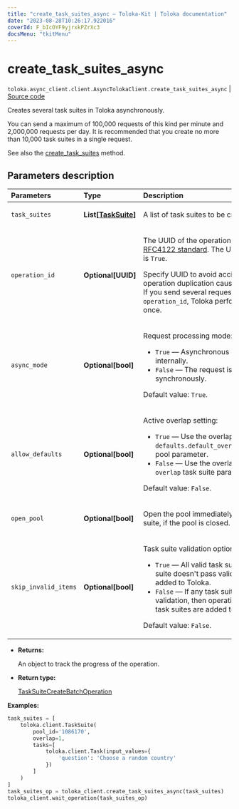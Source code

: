 ```yaml
---
title: "create_task_suites_async — Toloka-Kit | Toloka documentation"
date: "2023-08-28T10:26:17.922016"
coverId: F_bIcOYF9yjrxkPZrXc3
docsMenu: "tkitMenu"
---
```


# create_task_suites_async

`toloka.async_client.client.AsyncTolokaClient.create_task_suites_async` | [Source code](https://github.com/Toloka/toloka-kit/blob/v1.2.1/src/client/__init__.py#L0)

Creates several task suites in Toloka asynchronously.

You can send a maximum of 100,000 requests of this kind per minute and 2,000,000 requests per day.
It is recommended that you create no more than 10,000 task suites in a single request.

See also the [create_task_suites](/docs/toloka-kit/reference/toloka.client.TolokaClient.create_task_suites) method.

## Parameters description

| Parameters | Type | Description |
| :----------| :----| :-----------|
`task_suites`|**List\[[TaskSuite](/docs/toloka-kit/reference/toloka.client.task_suite.TaskSuite)\]**|<p>A list of task suites to be created.</p>
`operation_id`|**Optional\[UUID\]**|<p>The UUID of the operation that conforms to the [RFC4122 standard](https://tools.ietf.org/html/rfc4122). The UUID is used if `async_mode` is `True`.</p> <p>Specify UUID to avoid accidental errors like Toloka operation duplication caused by network problems. If you send several requests with the same `operation_id`, Toloka performs the operation only once.</p>
`async_mode`|**Optional\[bool\]**|<p>Request processing mode:</p> <ul> <li>`True` — Asynchronous operation is started internally.</li> <li>`False` — The request is processed synchronously.</li> </ul> <p>Default value: `True`.</p>
`allow_defaults`|**Optional\[bool\]**|<p>Active overlap setting:</p> <ul> <li>`True` — Use the overlap that is set in the `defaults.default_overlap_for_new_task_suites` pool parameter.</li> <li>`False` — Use the overlap that is set in the `overlap` task suite parameter.</li> </ul> <p>Default value: `False`.</p>
`open_pool`|**Optional\[bool\]**|<p>Open the pool immediately after creating a task suite, if the pool is closed.</p>
`skip_invalid_items`|**Optional\[bool\]**|<p>Task suite validation option:</p> <ul> <li>`True` — All valid task suites are added. If a task suite doesn't pass validation, then it is not added to Toloka.</li> <li>`False` — If any task suite doesn't pass validation, then operation is cancelled and no task suites are added to Toloka.</li> </ul> <p>Default value: `False`.</p>

* **Returns:**

  An object to track the progress of the operation.

* **Return type:**

  [TaskSuiteCreateBatchOperation](/docs/toloka-kit/reference/toloka.client.operations.TaskSuiteCreateBatchOperation)

**Examples:**

```python
task_suites = [
    toloka.client.TaskSuite(
        pool_id='1086170',
        overlap=1,
        tasks=[
            toloka.client.Task(input_values={
                'question': 'Choose a random country'
            })
        ]
    )
]
task_suites_op = toloka_client.create_task_suites_async(task_suites)
toloka_client.wait_operation(task_suites_op)
```